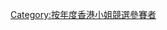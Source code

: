 {{Catnav|頁面分類|...|香港電視台|無綫電視|香港小姐競選}}

{{catmore|香港小姐競選|2003年度香港小姐競選}}

[[Category:按年度香港小姐競選參賽者|Category:按年度香港小姐競選參賽者]]